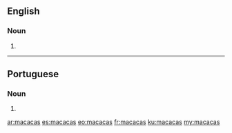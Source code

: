 ==English==

===Noun===
{{head|en|plural}}

# {{plural of|macaca|lang=en|nocat=1}}

----

==Portuguese==

===Noun===
{{head|pt|plural}} {{f}}

# {{plural of|macaca|lang=pt|nocat=1}}

[[ar:macacas]]
[[es:macacas]]
[[eo:macacas]]
[[fr:macacas]]
[[ku:macacas]]
[[my:macacas]]